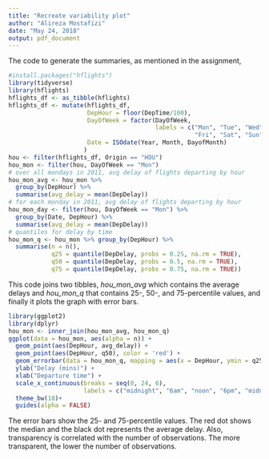 ---
title: "Recreate variability plot"
author: "Alireza Mostafizi"
date: "May 24, 2018"
output: pdf_document
---

The code to generate the summaries, as mentioned in the assignment,

```{r, message=FALSE}
#install.packages("hflights")
library(tidyverse)
library(hflights)
hflights_df <- as_tibble(hflights)
hflights_df <- mutate(hflights_df, 
                      DepHour = floor(DepTime/100),
                      DayOfWeek = factor(DayOfWeek, 
                                         labels = c("Mon", "Tue", "Wed", "Thu",
                                                    "Fri", "Sat", "Sun")),
                      Date = ISOdate(Year, Month, DayofMonth)
                     )
hou <- filter(hflights_df, Origin == "HOU")
hou_mon <- filter(hou, DayOfWeek == "Mon")
# over all mondays in 2011, avg delay of flights departing by hour
hou_mon_avg <- hou_mon %>%
  group_by(DepHour) %>%
  summarise(avg_delay = mean(DepDelay))
# for each monday in 2011, avg delay of flights departing by hour
hou_mon_day <- filter(hou, DayOfWeek == "Mon") %>%
  group_by(Date, DepHour) %>%
  summarise(avg_delay = mean(DepDelay))
# quantiles for delay by time
hou_mon_q <- hou_mon %>% group_by(DepHour) %>%
  summarise(n = n(),
            q25 = quantile(DepDelay, probs = 0.25, na.rm = TRUE),
            q50 = quantile(DepDelay, probs = 0.5, na.rm = TRUE),
            q75 = quantile(DepDelay, probs = 0.75, na.rm = TRUE))
```


This code joins two tibbles, *hou_mon_avg* which contains the average delays and *hou_mon_q* that contains 25-, 50-, and 75-percentile values, and finally it plots the graph with error bars.



```{r, message=FALSE, warning=FALSE}
library(ggplot2)
library(dplyr)
hou_mon <- inner_join(hou_mon_avg, hou_mon_q)
ggplot(data = hou_mon, aes(alpha = n)) + 
  geom_point(aes(DepHour, avg_delay)) +
  geom_point(aes(DepHour, q50), color = 'red') +
  geom_errorbar(data = hou_mon_q, mapping = aes(x = DepHour, ymin = q25, ymax = q75)) +
  ylab("Delay (mins)") +
  xlab("Departure time") +
  scale_x_continuous(breaks = seq(0, 24, 6),
                     labels = c("midnight", "6am", "noon", "6pm", "midnight")) +
  theme_bw(18)+
  guides(alpha = FALSE)
```

The error bars show the 25- and 75-percentile values. The red dot shows the median and the black dot represents the average delay. Also, transparency is correlated with the number of observations. The more transparent, the lower the number of observations.
